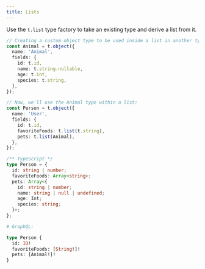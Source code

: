 ```yaml
---
title: Lists
---
```


Use the `t.list` type factory to take an existing type and derive a list from it.

```ts
// Creating a custom object type to be used inside a list in another type:
const Animal = t.object({
  name: 'Animal',
  fields: {
    id: t.id,
    name: t.string.nullable,
    age: t.int,
    species: t.string,
  },
});

// Now, we'll use the Animal type within a list:
const Person = t.object({
  name: 'User',
  fields: {
    id: t.id,
    favoriteFoods: t.list(t.string),
    pets: t.list(Animal),
  },
});
```

```ts
/** TypeScript */
type Person = {
  id: string | number;
  favoriteFoods: Array<string>;
  pets: Array<{
    id: string | number;
    name: string | null | undefined;
    age: Int;
    species: string;
  }>;
};
```

```graphql
# GraphQL:

type Person {
  id: ID!
  favoriteFoods: [String!]!
  pets: [Animal!]!
}
```
